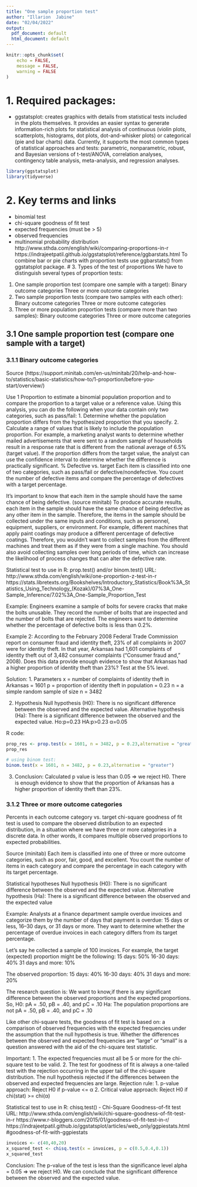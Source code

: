 ---
title: "One sample proportion test"
author: "Illarion  Jabine"
date: "02/04/2022"
output:
  pdf_document: default
  html_document: default
---

```{r setup, include=FALSE}
knitr::opts_chunk$set(
	echo = FALSE,
	message = FALSE,
	warning = FALSE
)
```


# 1. Required packages:


* ggstatsplot: 
creates graphics with details from statistical tests included in the plots themselves. 
It provides an easier syntax to generate information-rich plots for statistical analysis of continuous (violin plots, scatterplots, histograms, dot plots, dot-and-whisker plots) or categorical (pie and bar charts) data. 
Currently, it supports the most common types of statistical approaches and tests: parametric, nonparametric, robust, and Bayesian versions of t-test/ANOVA, correlation analyses, contingency table analysis, meta-analysis, and regression analyses.

```{r load libraries, message=FALSE, warning=FALSE}
library(ggstatsplot)
library(tidyverse)
```


# 2. Key terms and links
 * binomial test
 * chi-square goodness of fit test
 * expected frequencies (must be > 5)
 * observed frequencies
 * multinomial probability distribution
http://www.sthda.com/english/wiki/comparing-proportions-in-r
https://indrajeetpatil.github.io/ggstatsplot/reference/ggbarstats.html
To combine bar or pie charts with proportion tests use ggbarstats() from ggstatsplot package.
# 3. Types of the test of proportions
We have to distinguish several types of proportion tests:
 1. One sample proportion test (compare one sample with a target):
     Binary outcome categories
     Three or more outcome categories
 2. Two sample proportion tests (compare two samples with each other):
    Binary outcome categories
    Three or more outcome categories
 3. Three or more population proportion tests (compare more than two samples):
    Binary outcome categories
    Three or more outcome categories     

## 3.1 One sample proportion test (compare one sample with a target)

### 3.1.1 Binary outcome categories

Source (https://support.minitab.com/en-us/minitab/20/help-and-how-to/statistics/basic-statistics/how-to/1-proportion/before-you-start/overview/)

Use 1 Proportion to estimate a binomial population proportion and to compare the proportion to a target value or a reference value. 
Using this analysis, you can do the following when your data contain only two categories, such as pass/fail:
   1. Determine whether the population proportion differs from the hypothesized proportion that you specify.
   2. Calculate a range of values that is likely to include the population proportion.
For example, a marketing analyst wants to determine whether mailed advertisements that were sent to a random sample of households result in a response rate that is different from the national average of 6.5% (target value). 
If the proportion differs from the target value, the analyst can use the confidence interval to determine whether the difference is practically significant.
 % Defective vs. target
 Each item is classified into one of two categories, such as pass/fail or defective/nondefective. 
 You count the number of defective items and compare the percentage of defectives with a target percentage. 

It's important to know that each item in the sample should have the same chance of being defective. 
(source minitab)
To produce accurate results, each item in the sample should have the same chance of being defective as any other item in the sample. 
Therefore, the items in the sample should be collected under the same inputs and conditions, such as personnel, equipment, suppliers, or environment. 
For example, different machines that apply paint coatings may produce a different percentage of defective coatings. 
Therefore, you wouldn't want to collect samples from the different machines and treat them as if they were from a single machine. 
You should also avoid collecting samples over long periods of time, which can increase the likelihood of process changes that can alter the defective rate. 

Statistical test to use in R: prop.test() and/or binom.test()
URL: http://www.sthda.com/english/wiki/one-proportion-z-test-in-r
https://stats.libretexts.org/Bookshelves/Introductory_Statistics/Book%3A_Statistics_Using_Technology_(Kozak)/07%3A_One-Sample_Inference/7.02%3A_One-Sample_Proportion_Test


Example:
Engineers examine a sample of bolts for severe cracks that make the bolts unusable. 
They record the number of bolts that are inspected and the number of bolts that are rejected. 
The engineers want to determine whether the percentage of defective bolts is less than 0.2%.

Example 2:
According to the February 2008 Federal Trade Commission report on consumer fraud and identity theft, 23% of all complaints in 2007 were for identity theft. 
In that year, Arkansas had 1,601 complaints of identity theft out of 3,482 consumer complaints ("Consumer fraud and," 2008). 
Does this data provide enough evidence to show that Arkansas had a higher proportion of identity theft than 23%? 
Test at the 5% level.

Solution:
1. Parameters
x = number of complaints of identity theft in Arkansas = 1601 
p = proportion of identity theft in population = 0.23
n = a simple random sample of size n  = 3482

2. Hypothesis
Null hypothesis (H0): There is no significant difference between the observed and the expected value.
Alternative hypothesis (Ha): There is a significant difference between the observed and the expected value.
Ho:p=0.23 
HA:p>0.23
α=0.05

R code:
```{r}
prop_res <- prop.test(x = 1601, n = 3482, p = 0.23,alternative = "greater",correct = TRUE)
prop_res

# using binom test:
binom.test(x = 1601, n = 3482, p = 0.23,alternative = "greater")
```
3. Conclusion:
Calculated p value is less than 0.05 => we reject H0. There is enough evidence to show that the proportion of Arkansas has a higher proportion of identity theft than 23%.



### 3.1.2 Three or more outcome categories

Percents in each outcome category vs. target
chi-square goodness of fit test is used to compare the observed distribution to an expected distribution, in a situation where we have three or more categories in a discrete data. 
In other words, it compares multiple observed proportions to expected probabilities.

Source (minitab)
Each item is classified into one of three or more outcome categories, such as poor, fair, good, and excellent. 
You count the number of items in each category and compare the percentage in each category with its target percentage. 

Statistical hypotheses
Null hypothesis (H0): There is no significant difference between the observed and the expected value.
Alternative hypothesis (Ha): There is a significant difference between the observed and the expected value

Example:
Analysts at a finance department sample overdue invoices and categorize them by the number of days that payment is overdue: 15 days or less, 16–30 days, or 31 days or more. 
They want to determine whether the percentage of overdue invoices in each category differs from its target percentage.

Let's say he collected a sample of 100 invoices.
For example, the target (expected) proportion might be the following: 
15 days: 50%
16-30 days: 40%
31 days and more: 10%

The observed proportion:
15 days: 40%
16-30 days: 40%
31 days and more: 20%

The research question is: We want to know,if there is any significant difference between the observed proportions and the expected proportions.
So, 
H0: pA = .50, pB = .40, and pC = .10
Ha: The population proportions are not pA = .50, pB = .40, and pC = .10

Like other chi-square tests, the goodness of fit test is based on:
a comparison of observed frequencies with the expected frequencies under the assumption that the null hypothesis is true.
Whether the differences between the observed and expected frequencies are “large” or “small” is a question answered with the aid of the chi-square test statistic.

Important: 
 1. The expected frequencies must all be 5 or more for the chi-square test to be valid.
 2. The test for goodness of fit is always a one-tailed test with the rejection occurring in the upper tail of the chi-square distribution.
 The null hypothesis rejected if the differences between the observed and expected frequencies are large.
Rejection rule:
  1. p-value approach: Reject H0 if p-value <= α
  2. Critical value approach: Reject H0 if chi(stat) >= chi(α)

Statistical test to use in R: chisq.test() - Chi-Square Goodness-of-fit test
URL: http://www.sthda.com/english/wiki/chi-square-goodness-of-fit-test-in-r
     https://www.r-bloggers.com/2015/01/goodness-of-fit-test-in-r/
    https://indrajeetpatil.github.io/ggstatsplot/articles/web_only/ggpiestats.html#goodness-of-fit-with-ggpiestats

```{r}
invoices <- c(40,40,20)
x_squared_test <- chisq.test(x = invoices, p = c(0.5,0.4,0.1))
x_squared_test
```
Conclusion:
The p-value of the test is less than the significance level alpha = 0.05 => we reject H0. 
We can conclude that the significant difference between the observed and the expected value.
